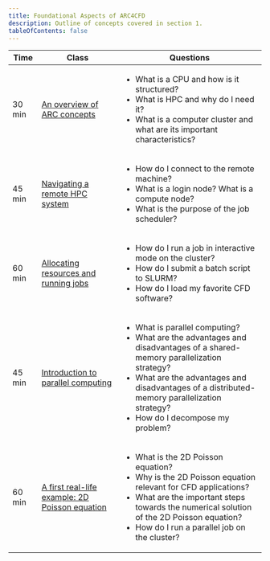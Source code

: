 ```yaml
---
title: Foundational Aspects of ARC4CFD
description: Outline of concepts covered in section 1.
tableOfContents: false
---
```


| Time | Class | Questions |
| ------- | ------- | ------- |
| 30 min | [An overview of ARC concepts](../part1) | <ul><li>What is a CPU and how is it structured?</li><li>What is HPC and why do I need it?</li><li>What is a computer cluster and what are its important characteristics?</li></ul> |
| 45 min | [Navigating a remote HPC system](../part2) | <ul><li>How do I connect to the remote machine?</li><li>What is a login node? What is a compute node?</li><li>What is the purpose of the job scheduler?</li></ul> |
| 60 min | [Allocating resources and running jobs](../part3) | <ul><li>How do I run a job in interactive mode on the cluster?</li><li>How do I submit a batch script to SLURM?</li><li>How do I load my favorite CFD software?</li></ul> |
| 45 min | [Introduction to parallel computing](../part4) | <ul><li> What is parallel computing?</li><li>What are the advantages and disadvantages of a shared-memory parallelization strategy?</li><li>What are the advantages and disadvantages of a distributed-memory parallelization strategy?</li><li>How do I decompose my problem?</li></ul> |
| 60 min | [A first real-life example: 2D Poisson equation](../part5) | <ul><li>What is the 2D Poisson equation?</li><li>Why is the 2D Poisson equation relevant for CFD applications?</li><li>What are the important steps towards the numerical solution of the 2D Poisson equation?</li><li>How do I run a parallel job on the cluster?</li></ul> |
